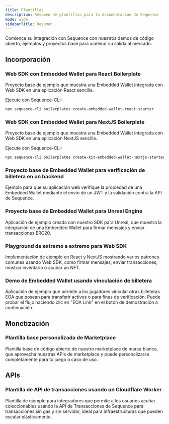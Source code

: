 ```yaml
---
title: Plantillas
description: Resumen de plantillas para la documentación de Sequence
mode: wide
sidebarTitle: Resumen
---
```


Comience su integración con Sequence con nuestros demos de código abierto, ejemplos y proyectos base para acelerar su salida al mercado.

## Incorporación

### Web SDK con Embedded Wallet para React Boilerplate
Proyecto base de ejemplo que muestra una Embedded Wallet integrada con Web SDK en una aplicación React sencilla.

Ejecute con Sequence-CLI:

```bash
npx sequence-cli boilerplates create-embedded-wallet-react-starter
```

<CardGroup cols={2}>
  <Card title="Repositorio" icon="github" href="https://github.com/0xsequence-demos/kit-embedded-wallet-react-boilerplate" horizontal />

  <Card title="Demo" icon="globe" href="https://kit-embedded-wallet-react-boilerplate.pages.dev/" horizontal />
</CardGroup>

### Web SDK con Embedded Wallet para NextJS Boilerplate
Proyecto base de ejemplo que muestra una Embedded Wallet integrada con Web SDK en una aplicación NextJS sencilla.

Ejecute con Sequence-CLI:

```bash
npx sequence-cli boilerplates create-kit-embedded-wallet-nextjs-starter
```

<CardGroup cols={2}>
  <Card title="Repositorio" icon="github" href="https://github.com/0xsequence-demos/kit-embedded-wallet-nextjs-boilerplate" horizontal />

  <Card title="Demo" icon="globe" href="https://kit-embedded-wallet-nextjs-boilerplate.pages.dev/" horizontal />
</CardGroup>

### Proyecto base de Embedded Wallet para verificación de billetera en un backend
Ejemplo para que su aplicación web verifique la propiedad de una Embedded Wallet mediante el envío de un JWT y la validación contra la API de Sequence.

<Card title="Repositorio" icon="github" href="https://github.com/0xsequence-demos/embedded-wallet-verify-session" horizontal />

### Proyecto base de Embedded Wallet para Unreal Engine
Aplicación de ejemplo creada con nuestro SDK para Unreal, que muestra la integración de una Embedded Wallet para firmar mensajes y enviar transacciones ERC20.

<Card title="Repositorio" icon="github" href="https://github.com/0xsequence/unreal-embedded-wallet-boilerplate" horizontal />

### Playground de extremo a extremo para Web SDK
Implementación de ejemplo en React y NextJS mostrando varios patrones comunes usando Web SDK, como firmar mensajes, enviar transacciones, mostrar inventario o acuñar un NFT.

<CardGroup cols={2}>
  <Card title="Repositorio" icon="github" href="https://github.com/0xsequence/kit/tree/master/examples" horizontal />

  <Card title="Demo" icon="globe" href="https://0xsequence.github.io/kit/" horizontal />
</CardGroup>

### Demo de Embedded Wallet usando vinculación de billetera
Aplicación de ejemplo que permite a los jugadores vincular otras billeteras EOA que posean para transferir activos o para fines de verificación. Puede probar el flujo haciendo clic en "EOA Link" en el botón de demostración a continuación.

<CardGroup cols={2}>
  <Card title="Repositorio" icon="github" href="https://github.com/0xsequence-demos/demo-waas-wallet-link" horizontal />

  <Card title="Demo" icon="globe" href="https://0xsequence.github.io/demo-waas-auth/" horizontal />
</CardGroup>

## Monetización

### Plantilla base personalizada de Marketplace
Plantilla base de código abierto de nuestro marketplace de marca blanca, que aprovecha nuestras APIs de marketplace y puede personalizarse completamente para tu juego o caso de uso.

<CardGroup cols={2}>
  <Card title="Repositorio" icon="github" href="https://github.com/0xsequence-demos/marketplace-boilerplate" horizontal />

  <Card title="Demo" icon="globe" href="https://marketplace-boilerplate.pages.dev/" horizontal />
</CardGroup>

## APIs

### Plantilla de API de transacciones usando un Cloudflare Worker
Plantilla de ejemplo para integradores que permite a los usuarios acuñar coleccionables usando la API de Transacciones de Sequence para transacciones sin gas y sin servidor, ideal para infraestructuras que pueden escalar elásticamente.

<Card title="Repositorio" icon="github" href="https://github.com/0xsequence-demos/template-cloudflare-worker-sequence-transactions-api" horizontal />